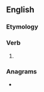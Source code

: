 ==English==

===Etymology===
{{suffix|use|est|lang=en}}

===Verb===
{{head|en|verb form}}

# {{en-archaic second-person singular of|use|lang=en}}

===Anagrams===
* {{anagrams|en|suest|suets}}